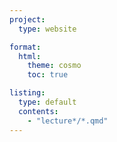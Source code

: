 ```yaml
---
project:
  type: website

format:
  html:
    theme: cosmo
    toc: true

listing:
  type: default
  contents:
    - "lecture*/*.qmd"
---
```

